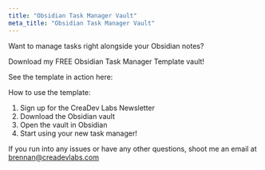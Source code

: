 ```yaml
---
title: "Obsidian Task Manager Vault"
meta_title: "Obsidian Task Manager Vault"
---
```



Want to manage tasks right alongside your Obsidian notes?

Download my FREE Obsidian Task Manager Template vault!

See the template in action here:

<YouTube id="https://youtu.be/6ksJRqxVc8s?si=wbiGkmZN30dmVtnp" />

How to use the template:

1. Sign up for the CreaDev Labs Newsletter
2. Download the Obsidian vault
3. Open the vault in Obsidian
4. Start using your new task manager!

If you run into any issues or have any other questions, shoot me an email at brennan@creadevlabs.com